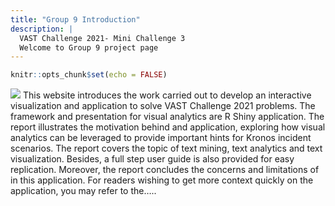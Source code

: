 ```yaml
---
title: "Group 9 Introduction"
description: |
  VAST Challenge 2021- Mini Challenge 3
  Welcome to Group 9 project page
---
```

```r
knitr::opts_chunk$set(echo = FALSE)
```
![](image/MC3_cover.jpg)
This website introduces the work carried out to develop an interactive visualization and application to solve VAST Challenge 2021 problems. The framework and presentation for visual analytics are R Shiny application. The report illustrates the motivation behind and application, exploring how visual analytics can be leveraged to provide important hints for Kronos incident scenarios. The report covers the topic of text mining, text analytics and text visualization. Besides, a full step user guide is also provided for easy replication. Moreover, the report concludes the concerns and limitations of in this application. For readers wishing to get more context quickly on the application, you may refer to the.....
